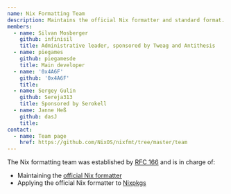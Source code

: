 ```yaml
---
name: Nix Formatting Team
description: Maintains the official Nix formatter and standard format.
members:
  - name: Silvan Mosberger
    github: infinisil
    title: Administrative leader, sponsored by Tweag and Antithesis
  - name: piegames
    github: piegamesde
    title: Main developer
  - name: '0x4A6F'
    github: '0x4A6F'
    title:
  - name: Sergey Gulin
    github: Sereja313
    title: Sponsored by Serokell
  - name: Janne Heß
    github: dasJ
    title:
contact:
  - name: Team page
    href: https://github.com/NixOS/nixfmt/tree/master/team
---
```


The Nix formatting team was established by [RFC 166](https://github.com/NixOS/rfcs/pull/166) and is in charge of:

- Maintaining the [official Nix formatter](https://github.com/NixOS/nixfmt)
- Applying the official Nix formatter to [Nixpkgs](https://github.com/nixos/nixpkgs/)
